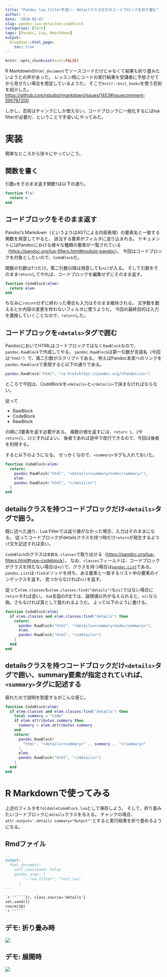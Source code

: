 ```yaml
---
title: "Pandoc lua filter手習い: detailクラス付きのコードブロックを折り畳む"
author: ~
date: '2020-03-07'
slug: pandoc-lua-detailed-codeblock
categories: [Tech]
tags: [Pandoc, Lua, Rmarkdown]
output:
  blogdown::html_page:
    toc: true
---
```


```r
knitr::opts_chunk$set(eval=FALSE)
```

R Markdownの`html_document`でソースコードだけじゃなくて結果も折り畳みたいようとの声があった。
レッスン時にコードの実行結果を受講者に予想させてから見せたい場合を想定しているようだ。
そこで`knitr::knit_hooks`を使う忍術を紹介した。
<https://github.com/rstudio/rmarkdown/issues/1453#issuecomment-595797200>


しかし、忍術はチャンクにしか使えない。コードブロックに一般化するにはlua filterが必要だ、ということで手習いにやってみた。


# 実装

簡単なところから徐々にやっていこう。

## 関数を書く

引数`x`をそのまま返す関数`f`は以下の通り。

```lua
function f(x)
  return x
end
```


## コードブロックをそのまま返す

Pandoc's Markdown（というよりはASTによる内部表現）の要素名と一致する関数を用意してやると、
該当する要素がフィルタに送り込まれる。
ドキュメントにはPandocにおける様々な種類の要素が一覧されている
（<https://pandoc.org/lua-filters.html#module-pandoc>）。
今回はコードブロックを対象としたいので、`CodeBlock`だ。

関数の引数は1つだけ。第二引数以降は用意しても`nil`が入る。
そして引数をそのまま`return`してやれば、コードブロックを編集せずにそのまま返す。

```lua
function CodeBlock(elem)
  return elem
end
```

ちなみに`return`せずに終わった場合も入力はそのまま維持される。
文字数を数えるとか内容の変更を伴わないフィルタに使うようだ。
今回の最終目的は入力を置換していくことなので、`return`した。

## コードブロックを`<detals>`タグで囲む

PandocにおいてHTMLはコードブロックではなく`RawBlock`なので、
`pandoc.RawBlock`で作成してやる。
`pandoc.RawBlock`は第一引数が言語名（今回は`"html"`）で、第二引数がスクリプトである。
例えばPandoc本家へのリンクを`pandoc.Rawblock`で表現すると以下の通りである。

```lua
pandoc.RawBlock("html", "<a href=https://pandoc.org/>Pandoc</a>") 
```

ところで今回は、CodeBlockを`<details>`と`</details>`で挟まなければならない。

従って

  - RawBlock
  - CodeBlock
  - RawBlock

の順に3要素を返す必要がある。
複数の値を返すには、`return 1, 2`や`return{1, 2}`とすればよい。
後者であれば途中で改行できるので、今回は後者を利用する。

すると以下のようになる。
せっかくなので、`<summary>`タグも入れておいた。

```lua
function CodeBlock(elem)
  return{
    pandoc.RawBlock("html", "<details><summary>Code</summary>"),
    elem,
    pandoc.RawBlock("html", "</details>")
  }
end
```

## detailsクラスを持つコードブロックだけ`<details>`タグで囲う。

既に述べた通り、Lua Filterでは返り値がなかった場合、入力はそのままになる。
従ってコードブロックがdetailsクラスを持つ時だけ`return`が発生するよう`if`文を記述すれば良い。

`CodeBlock`のクラスは`変数名.classes`で取り出せる（<https://pandoc.org/lua-filters.html#type-codeblock>）。
なお、`classes`フィールドは、コードブロックがクラスを持たない場合は`nil`で、クラスを持つ場合は[`pandoc.List`](https://pandoc.org/lua-filters.html#module-pandoc.list)である。
`pandoc.List`は`:find`メソッドを持ち、ある要素と一致するリスト中の要素のインデックスを返す。
見つからなければ`nil`を返す。

従って`elem.classes`も`elem.classes:find("details")`も`nil`ではない場合に`return`すれば良い。
lua言語のif文では、論理値以外が与えられると、`nil`なら偽、さもなければ真として扱われるようだ。
よって以下のように書ける。

```lua
function CodeBlock(elem)
  if elem.classes and elem.classes:find("details") then
    return{
      pandoc.RawBlock("html", "<details><summary>Code</summary>"),
      elem,
      pandoc.RawBlock("html", "</details>")
    }
  end
end
```

## detailsクラスを持つコードブロックだけ`<details>`タグで囲い、summary要素が指定されていれば、`<summary>`タグに記述する

疲れたので説明を割愛するがこんな感じ。

```lua
function CodeBlock(elem)
  if elem.classes and elem.classes:find("details") then
    local summary = "Code"
    if elem.attributes.summary then
      summary = elem.attributes.summary
    end
    return{
      pandoc.RawBlock(
        "html", "<details><summary>" .. summary .. "</summary>"
      ),
      elem,
      pandoc.RawBlock("html", "</details>")
    }
  end
end
```

# R Markdownで使ってみる

上述のフィルタを`foldableCodeBlock.lua`として保存しよう。
そして、折り畳みたいコードブロックに`details`クラスを与える。
チャンクの場合、
`attr.output='.details summary="Output"'`とすると実行結果を折り畳めるようになる。

## Rmdファイル

````md
---
output:
  html_document:
    self_contained: false
    pandoc_args: [
        "--lua-filter", "test.lua"
      ]
---

`r ''````{r, class.source='details'}
set.seed(1)
rnorm(10)
`r ''````
````

## デモ: 折り畳み時

![](/images/posts/2020-03-07-pandoc-lua-detailed-codeblock/code-close.png)

## デモ: 展開時

![](/images/posts/2020-03-07-pandoc-lua-detailed-codeblock/code-open.png)
